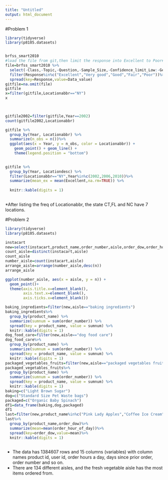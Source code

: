 ```yaml
---
title: "Untitled"
output: html_document
---
```


#Problem 1  
```r

library(tidyverse)
library(p8105.datasets)


brfss_smart2010
#load the file from git,then limit the response into Excellent to Poor#
file=brfss_smart2010 %>%
  select(-Class,-Topic,-Question,-Sample_Size,-Confidence_limit_Low:-GeoLocation)%>%
  filter(Response%in%c("Excellent","Very good","Good","Fair","Poor"))%>%
  spread(key=Response,value=Data_value)
gitfile=na.omit(file)
gitfile
x=filter(gitfile,Locationabbr=="NY")
x

  

gitfile2002=filter(gitfile,Year==2002)
count(gitfile2002,Locationabbr)

gitfile %>%
  group_by(Year, Locationabbr) %>%
  summarize(n_obs = n())%>%
  ggplot(aes(x = Year, y = n_obs, color = Locationabbr)) + 
    geom_point() + geom_line() + 
    theme(legend.position = "bottom")

  
gitfile %>%
  group_by(Year, Locationdesc) %>%
  filter(Locationabbr=="NY",Year%in%c(2002,2006,2010))%>%
  summarize(mean_ex = mean(Excellent,na.rm=TRUE)) %>% 
  
  knitr::kable(digits = 1)
             
```
*After listing the freq of Locationabbr, the state CT,FL and NC have 7 locations.


#Problem 2
```r
library(tidyverse)
library(p8105.datasets)

instacart
new=select(instacart,product_name,order_number,aisle,order_dow,order_hour_of_day)
count_aisle=distinct(instacart,aisle)
count_aisle
number_aisle=count(instacart,aisle)
arrange_aisle=arrange(number_aisle,desc(n))
arrange_aisle

ggplot(number_aisle, aes(x = aisle, y = n)) + 
  geom_point()+
  theme(axis.title.x=element_blank(),
        axis.text.x=element_blank(),
        axis.ticks.x=element_blank())

baking_ingredients=filter(new,aisle=="baking ingredients")
baking_ingredients%>%
  group_by(product_name) %>%
  summarize(sumnum = sum(order_number)) %>% 
  spread(key = product_name, value = sumnum) %>% 
  knitr::kable(digits = 1)
dog_food_care=filter(new,aisle=="dog food care")
dog_food_care%>%
  group_by(product_name) %>%
  summarize(sumnum = sum(order_number)) %>% 
  spread(key = product_name, value = sumnum) %>% 
  knitr::kable(digits = 1)
packaged_vegetables_fruits=filter(new,aisle=="packaged vegetables fruits")
packaged_vegetables_fruits%>%
  group_by(product_name) %>%
  summarize(sumnum = sum(order_number)) %>% 
  spread(key = product_name, value = sumnum) %>% 
  knitr::kable(digits = 1)
baking=c("Light Brown Sugar")
dog=c("Standard Size Pet Waste bags")
packaged=c("Organic Baby Spinach")
df1=data_frame(baking,dog,packaged)
df1
last=filter(new,product_name%in%c("Pink Lady Apples","Coffee Ice Cream"))
last%>%
  group_by(product_name,order_dow)%>%
  summarize(mean=mean(order_hour_of_day))%>%
  spread(key=order_dow,value=mean)%>%
  knitr::kable(digits = 1)
          
```


* The data has 1384607 rows and 15 columns (variables) with column names product id, user id, order hours a day, days since prior order, order number and so on. 
* There are 134 different aisles, and the fresh vegetable aisle has the most items ordered from. 
